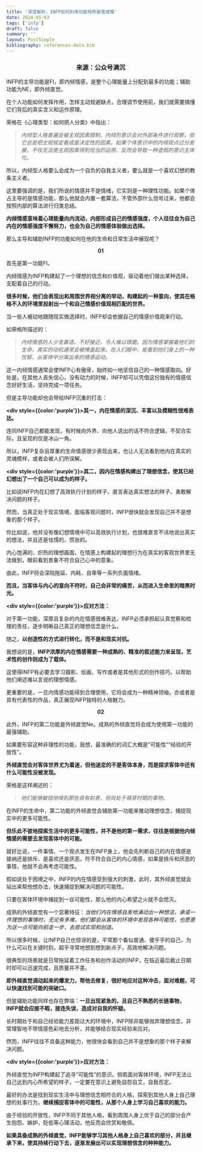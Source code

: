 ```yaml
---
title: '深度解析，INFP如何利用功能特质破茧成蝶'
date: 2024-05-03
tags: ['infp']
draft: false
summary: ''
layout: PostSimple
bibliography: references-data.bib
---
```

### <center>来源：公众号满沉</center>

INFP的主导功能是FI，即内倾情感，是整个心理能量上分配到最多的功能；辅助功能为NE，即外倾直觉。

在个人功能如何发挥作用，怎样主动规避缺点，合理调节使用前，我们就需要搞懂它们背后的真实含义和运作原理。

荣格在《心理类型：如何把人分类》中指出：

><em>内倾型人格普遍会被主观因素限制，内倾的意识会对外部条件进行观察，但它总是把主观规定看成是决定性的因素。如果个体意识中的内倾观点过分发展，不仅无法使主观因素得到恰当的运用，反而会导致一种虚假的意识主体化。</em>

所以，内倾型人格要么会成为一个自负的自我主义者，要么就是一个喜欢幻想的教条主义者。

这里要强调的是，我们所说的情感并不是情绪，它实则是一种理性功能。如果个体占主导的是情感功能，那么他就会内置一套算法，不管外部什么信号过来，他都会按照内部的算法进行归类总结。

**内倾情感意味着心理能量向内流动，内部形成自己的情感强度，个人往往会为自己内在的情感强度不懈努力，也会为自己的情感体验做出选择。**

那么主导和辅助INFP的功能如何在他的生命和日常生活中展现呢？

<center><strong>01</strong></center>

首先是第一功能FI。

内倾情感为INFP构建起了一个理想的信念和价值观，驱动着他们做出某种选择，支配着自己的行动。

**很多时候，他们会表现出和周围世界相分离的举动，构建起的一种意向，使其在格格不入的环境里投射出一个和自己情感价值观相匹配的世界。**

当一些人被动地跟随现实做选择时，INFP却会依据自己的情感价值观来行动。

如荣格所描述的：

><em>内倾情感的人少言寡语、不好接近，令人难以琢磨。因为情感掌握着他们的生命，真实的动机通常会被掩盖起来。在人们眼中，能看到他们身上的一种忧郁，从客体中分离出来的情感运动。</em>

这一内倾情感通常会使INFP心有傲骨，始终如一地坚信自己的一种情感取向。好处是，在其他人丧失信心，没有动力的时候，INFP却可以凭借这份独有的情感信念好好生活，坚持完成一项任务。

但是主导功能却也会带给INFP沉重的打击：

<strong><div style={{color:'purple'}}>其一，内在情感的深沉、丰富以及模糊性很难表达。</div></strong>

连同INFP自己都能发现，有时候向外界、向他人说出的话不符合逻辑，不契合实际，且呈现的仅是冰山一角。

所以，INFP复杂且厚重的生命情感很少表现出来，也让人无法看到他内在真实的灵魂模样，或者会被人们所误解。

<strong><div style={{color:'purple'}}>其二，因内在情感构建出了理想信念，使其已经幻想出了一个自己可以成为的样子。</div></strong>

比如说INFP内在幻想了高效执行计划的样子、直言表达真实想法的样子、勇敢解决问题的样子。

然而，当真正处于现实情境，面临客观问题时，INFP很快就会发现自己并不是想象的那个样子。

你比如说，他并没有像幻想情境中可以高效执行计划，也很难直言不讳地说出真实的想法，并且还是怯懦的、慌张的。

内心饱满的、炽热的理想画面，在情感上构建起的理想行为在真实的客观世界里无法做到，眼前看到景象不符合自己心中的意象。

由此，INFP将会深陷拖延、内耗、自卑等一系列负面情绪。

**而且，当客体与内心的意向不符时，自己会非常的痛苦，从而进入生命里的暗黑时光。**

<strong><div style={{color:'purple'}}>应对方法：</div></strong>

对于第一功能，深厚且复杂的内在情感很难表达，INFP必须承担起认真觉察和梳理的责任，逐步明晰自己真正的理想信念是什么。

随之，**以创造性的方式进行转化，而不是和现实对抗。**

我想说的是，**INFP浓厚的内在情感需要一种成熟的、精准的叙述能力来呈现，艺术性的创作则成为了载体。**

这使得INFP有必要去学习摄影、绘画、写作或者是其他形式的创作技巧，以帮助他们阐述难以言说的理想情感。

更重要的是，一旦内情感功能得到合理使用，它将会成为一种精神领袖，亦或者是具有代表性的作品，真正展现INFP独特的人格魅力。

<center><strong>02</strong></center>

此外，INFP的第二功能是外倾直觉Ne。成熟的外倾直觉将会成为使用第一功能的最强辅助。

如果要形容这种非理性的功能，我想，最准确的的词汇大概是“可能性”“经验的开放性”。

**外倾直觉会对客体世界尤为着迷，但他迷恋的不是客体本身，而是探求客体中还有什么可能性没被发现。**

荣格是这样阐述的：

><em>他们能够敏锐地嗅到那些具有前景，但尚处于萌芽时期的事物。</em>

在INFP的生命中，第二功能的外倾直觉会辅助第一功能来推动理想信念，捕捉现实中的更多可能性。

**但乐此不彼地探索生活中的更多可能性，并不是他的第一需求，往往是根据他内倾情感的需要去发现客体中的可能。**

就好比说，一件事情、一个观点发生在INFP身上，他会先判断自己的内在情感是接纳还是排斥、是喜欢还是厌恶，符不符合自己的内心情感，如果是排斥和厌恶的事情，他就不会再考虑可能性。

假如说处于困境之中，INFP的内在情感受到强大的刺激，此时，其外倾直觉就会站出来帮他想办法，快速捕捉到解决问题的可能性。

只要在客体环境中捕捉到一丝可能性，那么他的内心希望之火就不会熄灭。

成熟的外倾直觉有一个显著特征：<em>当他们内在情感自发地涌动出一种想法，承诺一件理想的事情时，无论有多难，他们都会从客体的环境中发现各种可能性，也愿意为这一点可能向前走一步，去尝试实现和创造。</em>

所以很多时候，让INFP自己也惊讶的是，平常那个看似普通、傻乎乎的自己，为什么可以在关键时刻，超乎寻常地想到想到新点子，高效地解决问题。

很典型的场景就是日常拖延着工作任务和创作活动的INFP，在临近最后截止日期时却可以迅速完成，且质量并不差。

**即外倾直觉调动起来的爆发力，帮他去修复，很好地应对这种冲击，面对难题，可以快速找到可能的突破口。**

但是辅助功能同样也存在弊端：**一旦出现紧急的，且自己不熟悉的长链事物，INFP就会应接不暇，接连失误，造成对自我的怀疑。**

长时期处于和自己经验能力差距过大的环境中，INFP除非能够抛弃理想信念，非常理智地不带情感色彩地去分析，并能够结合现实经验来应对。

然而，INFP往往不具备这种能力，他很快会看到自己并不是想象的那个样子来解决问题。

<strong><div style={{color:'purple'}}>应对方法：</div></strong>

外倾直觉为INFP构建起了追寻“可能性”的意识。倘若面对客体环境，INFP无法让自己达到内心所希望的样子，一定要在意识上避免自怨自艾，自我否定。

最好的办法是找到现实生活中与理想信念相符合的人格，探索到其他人身上自己理想的处事行为，**继续捕捉客体中的可能性，从那个人身上学习自己喜欢的能力。**

由于经验的开放性，INFP不同于其他人格，看到周围人身上优于自己的部分会产生抱怨、嫉妒，贬低等心理活动，他反而会欣赏和敬佩。

**如果具备成熟的外倾直觉，INFP能够学习其他人格身上自己喜欢的部分，并且继承下来，使其持续行动下去，逐渐发展出可以实现理想信念的种种能力。**
